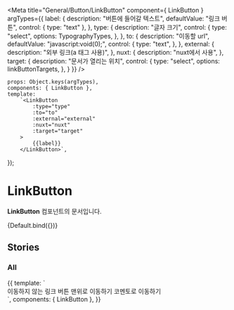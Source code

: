 
<Meta
    title="General/Button/LinkButton"
    component={ LinkButton }
    argTypes={{
        label: {
            description: "버튼에 들어갈 텍스트",
            defaultValue: "링크 버튼",
            control: { type: "text" },
        },
        type: {
            description: "글자 크기",
            control: {
                type: "select",
                options: TypographyTypes,
            },
        },
        to: {
            description: "이동할 url",
            defaultValue: "javascript:void(0);",
            control: {
                type: "text",
            },
        },
        external: {
            description: "외부 링크(a 태그 사용)",
        },
        nuxt: {
            description: "nuxt에서 사용",
        },
        target: {
            description: "문서가 열리는 위치",
            control: {
                type: "select",
                options: linkButtonTargets,
            },
        }
    }}
/>


    props: Object.keys(argTypes),
    components: { LinkButton },
    template:
        `<LinkButton
            :type="type"
            :to="to"
            :external="external"
            :nuxt="nuxt"
            :target="target"
        >
            {{label}}
        </LinkButton>`,
});

# LinkButton

**LinkButton** 컴포넌트의 문서입니다.

<Story name="Default" height="100px">
    {Default.bind({})}
</Story>

<ArgsTable story="Default" />

## Stories
### All

<Canvas>
    <Story name="All" height="100px">
        {{
            template: `
                <div>
                    <LinkButton>이동하지 않는 링크 버튼</LinkButton>
                    <LinkButton to="#" type="body2">맨위로 이동하기</LinkButton>
                    <LinkButton to="https://comento.kr" type="headline5">코멘토로 이동하기</LinkButton>
                </div>
        `,
            components: { LinkButton },
        }}
    </Story>
</Canvas>
